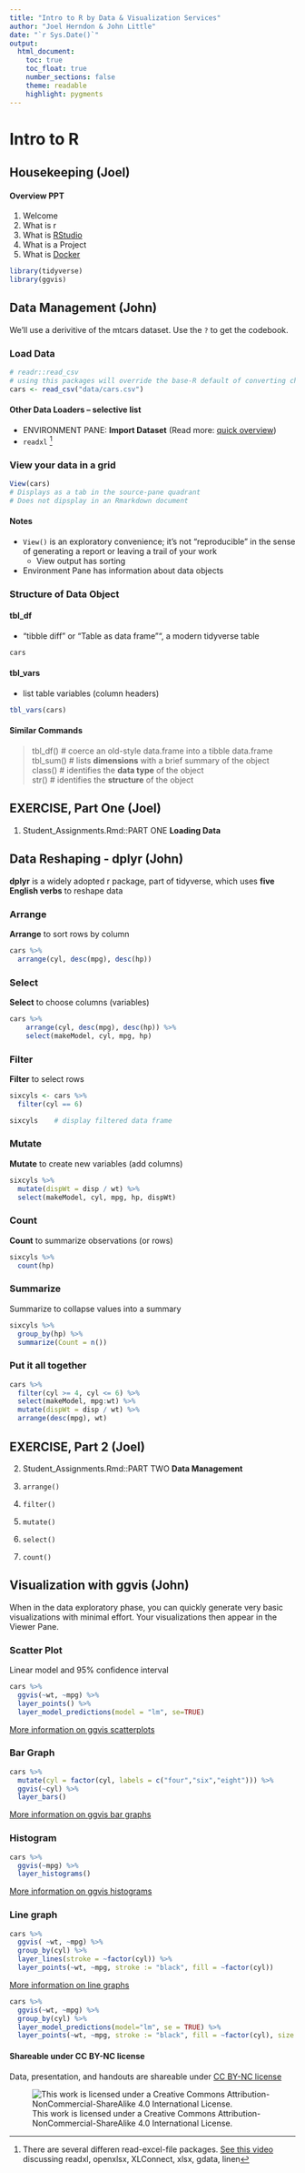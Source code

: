 ```yaml
---
title: "Intro to R by Data & Visualization Services"
author: "Joel Herndon & John Little"
date: "`r Sys.Date()`"
output: 
  html_document:
    toc: true
    toc_float: true
    number_sections: false
    theme: readable
    highlight: pygments
---
```

# Intro to R

## Housekeeping (Joel)

#### Overview PPT 

1. Welcome
2. What is r
3. What is [RStudio](https://www.rstudio.com/)
4. What is a Project
5. What is [Docker](https://vm-manage.oit.duke.edu/containers/rstudio)

```r
library(tidyverse)
library(ggvis)
```

## Data Management (John)

We'll use a derivitive of the mtcars dataset.  Use the `?` to get the codebook.

### Load Data
```r
# readr::read_csv
# using this packages will override the base-R default of converting characters as factors.  https://cran.r-project.org/web/packages/readr/README.html
cars <- read_csv("data/cars.csv")
```

#### Other Data Loaders -- selective list
* ENVIRONMENT PANE: **Import Dataset** (Read more:  [quick overview](https://support.rstudio.com/hc/en-us/articles/218611977-Importing-Data-with-RStudio))
* `readxl`  ^[There are several differen read-excel-file packages.  [See this video](https://channel9.msdn.com/Events/useR-international-R-User-conference/useR2016/jailbreakr-Get-out-of-Excel-free) discussing readxl, openxlsx, XLConnect, xlsx, gdata, linen]


### View your data in a grid

```r
View(cars)
# Displays as a tab in the source-pane quadrant
# Does not dipsplay in an Rmarkdown document
```

#### Notes

* `View()` is an exploratory convenience; it's not "reproducible" in the sense of generating a report or leaving a trail of your work
    * View output has sorting 
* Environment Pane has information about data objects



### Structure of Data Object

#### tbl_df
* "tibble diff" or "Table as data frame"", a modern tidyverse table
```r
cars 
```

#### tbl_vars
* list table variables (column headers)
```r
tbl_vars(cars)
```

#### Similar Commands

> tbl_df()    # coerce an old-style data.frame into a tibble data.frame  
> tbl_sum()   # lists **dimensions** with a brief summary of the object  
> class()     # identifies the **data type** of the object  
> str()       # identifies the **structure** of the object  

## EXERCISE, Part One  (Joel)


1. Student_Assignments.Rmd::PART ONE
**Loading Data**

## Data Reshaping - dplyr (John)

**dplyr** is a widely adopted r package, part of tidyverse, which uses **five English verbs** to reshape data

### Arrange

**Arrange** to sort rows by column
```r
cars %>% 
  arrange(cyl, desc(mpg), desc(hp))
```

### Select
**Select** to choose columns (variables)
```r
cars %>% 
    arrange(cyl, desc(mpg), desc(hp)) %>% 
    select(makeModel, cyl, mpg, hp)
```


### Filter

**Filter** to select rows
```r
sixcyls <- cars %>% 
  filter(cyl == 6)

sixcyls    # display filtered data frame
```

### Mutate

**Mutate** to create new variables (add columns) 
```r
sixcyls %>% 
  mutate(dispWt = disp / wt) %>% 
  select(makeModel, cyl, mpg, hp, dispWt)
```

### Count
**Count** to summarize observations (or rows)
```r
sixcyls %>% 
  count(hp)
```

### Summarize
Summarize to collapse values into a summary

```r
sixcyls %>% 
  group_by(hp) %>% 
  summarize(Count = n())
```


### Put it all together

```r

cars %>% 
  filter(cyl >= 4, cyl <= 6) %>% 
  select(makeModel, mpg:wt) %>%
  mutate(dispWt = disp / wt) %>% 
  arrange(desc(mpg), wt)
```

## EXERCISE, Part 2 (Joel)

2. Student_Assignments.Rmd::PART TWO
**Data Management**

1. `arrange()`
2. `filter()`
3. `mutate()`
4. `select()`
5. `count()`

## Visualization with ggvis (John)

When in the data exploratory phase, you can quickly generate very basic visualizations with minimal effort.  Your visualizations then appear in the Viewer Pane.  

### Scatter Plot
Linear model and 95% confidence interval
```r
cars %>% 
  ggvis(~wt, ~mpg) %>% 
  layer_points() %>% 
  layer_model_predictions(model = "lm", se=TRUE)
```
[More information on ggvis scatterplots](http://ggvis.rstudio.com/cookbook.html#scatterplots)

### Bar Graph
```r
cars %>% 
  mutate(cyl = factor(cyl, labels = c("four","six","eight"))) %>% 
  ggvis(~cyl) %>% 
  layer_bars()
```
[More information on ggvis bar graphs](http://ggvis.rstudio.com/cookbook.html#bar-graphs)

### Histogram
```r
cars %>% 
  ggvis(~mpg) %>% 
  layer_histograms()
```
[More information on ggvis histograms](http://ggvis.rstudio.com/cookbook.html#histograms)

### Line graph
```r
cars %>% 
  ggvis( ~wt, ~mpg) %>% 
  group_by(cyl) %>% 
  layer_lines(stroke = ~factor(cyl)) %>% 
  layer_points(~wt, ~mpg, stroke := "black", fill = ~factor(cyl))
```
[More information on line graphs](http://ggvis.rstudio.com/cookbook.html#line-graphs)

```r
cars %>% 
  ggvis(~wt, ~mpg) %>% 
  group_by(cyl) %>% 
  layer_model_predictions(model="lm", se = TRUE) %>% 
  layer_points(~wt, ~mpg, stroke := "black", fill = ~factor(cyl), size := ~hp, opacity := 0.7) 
```



#### Shareable under CC BY-NC license 

Data, presentation, and handouts are shareable under [CC BY-NC license](https://creativecommons.org/licenses/by-nc/4.0/)

![This work is licensed under a Creative Commons Attribution-NonCommercial-ShareAlike 4.0 International License.](https://licensebuttons.net/l/by-nc/4.0/88x31.png "This work is licensed under a Creative Commons Attribution-NonCommercial 4.0 International License")